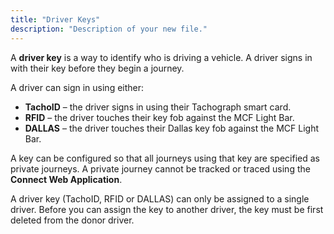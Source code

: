 ```yaml
---
title: "Driver Keys"
description: "Description of your new file."
---
```


A **driver key** is a way to identify who is driving a vehicle. A driver signs in with their key before they begin a journey. 

A driver can sign in using either:

- **TachoID** – the driver signs in using their Tachograph smart card.
- **RFID** – the driver touches their key fob against the MCF Light Bar.
- **DALLAS** – the driver touches their Dallas key fob against the MCF Light Bar.

A key can be configured so that all journeys using that key are specified as private journeys. A private journey cannot be tracked or traced using the **Connect Web Application**. 

A driver key (TachoID, RFID or DALLAS) can only be assigned to a single driver. Before you can assign the key to another driver, the key must be first deleted from the donor driver.